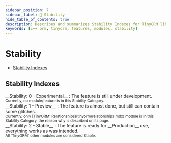 ```yaml
---
sidebar_position: 7
sidebar_label: 🚩 Stability
hide_table_of_contents: true
description: Describes and summarizes Stability Indexes for TinyORM library.
keywords: [c++ orm, tinyorm, features, modules, stability]
---
```


# Stability

- [Stability Indexes](#stability-indexes)

## Stability Indexes

<div class="api-stability alert alert--info">
    __Stability: 0 - Experimental__ : The feature is still under development.<br/>
    <small>Currently, no module/feature is in this Stability Category.</small>
</div>

<div class="api-stability alert alert--warning">
    __Stability: 1 - Preview__ : The feature is almost done, but still can contain some glitches.<br/>
    <small>Currently, only [TinyORM: Relationships](tinyorm/relationships.mdx) module is in this Stability Category, the reason why is described on its page.</small>
</div>

<div class="api-stability alert alert--success">
    __Stability: 2 - Stable__ : The feature is ready for __Production__ use, everything works as was intended.<br/>
    <small>All `TinyORM` other modules are considered Stable.</small>
</div>
